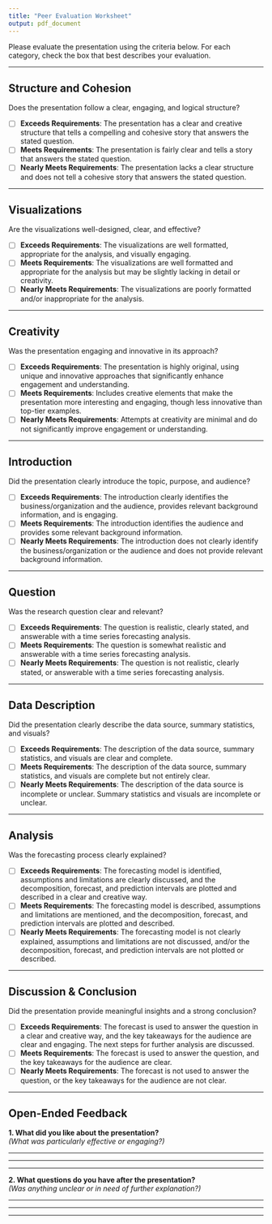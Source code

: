 ```yaml
---
title: "Peer Evaluation Worksheet"
output: pdf_document
---
```


Please evaluate the presentation using the criteria below. For each category, check the box that best describes your evaluation.

---

## **Structure and Cohesion**
Does the presentation follow a clear, engaging, and logical structure?

- [ ] **Exceeds Requirements**: The presentation has a clear and creative structure that tells a compelling and cohesive story that answers the stated question.
- [ ] **Meets Requirements**: The presentation is fairly clear and tells a story that answers the stated question.
- [ ] **Nearly Meets Requirements**: The presentation lacks a clear structure and does not tell a cohesive story that answers the stated question.

---

## **Visualizations**
Are the visualizations well-designed, clear, and effective?

- [ ] **Exceeds Requirements**: The visualizations are well formatted, appropriate for the analysis, and visually engaging.
- [ ] **Meets Requirements**: The visualizations are well formatted and appropriate for the analysis but may be slightly lacking in detail or creativity.
- [ ] **Nearly Meets Requirements**: The visualizations are poorly formatted and/or inappropriate for the analysis.

---

## **Creativity**
Was the presentation engaging and innovative in its approach?

- [ ] **Exceeds Requirements**: The presentation is highly original, using unique and innovative approaches that significantly enhance engagement and understanding.
- [ ] **Meets Requirements**: Includes creative elements that make the presentation more interesting and engaging, though less innovative than top-tier examples.
- [ ] **Nearly Meets Requirements**: Attempts at creativity are minimal and do not significantly improve engagement or understanding.

---

## **Introduction**
Did the presentation clearly introduce the topic, purpose, and audience?

- [ ] **Exceeds Requirements**: The introduction clearly identifies the business/organization and the audience, provides relevant background information, and is engaging.
- [ ] **Meets Requirements**: The introduction identifies the audience and provides some relevant background information.
- [ ] **Nearly Meets Requirements**: The introduction does not clearly identify the business/organization or the audience and does not provide relevant background information.

---

## **Question**
Was the research question clear and relevant?

- [ ] **Exceeds Requirements**: The question is realistic, clearly stated, and answerable with a time series forecasting analysis.
- [ ] **Meets Requirements**: The question is somewhat realistic and answerable with a time series forecasting analysis.
- [ ] **Nearly Meets Requirements**: The question is not realistic, clearly stated, or answerable with a time series forecasting analysis.

---

## **Data Description**
Did the presentation clearly describe the data source, summary statistics, and visuals?

- [ ] **Exceeds Requirements**: The description of the data source, summary statistics, and visuals are clear and complete.
- [ ] **Meets Requirements**: The description of the data source, summary statistics, and visuals are complete but not entirely clear.
- [ ] **Nearly Meets Requirements**: The description of the data source is incomplete or unclear. Summary statistics and visuals are incomplete or unclear.

---

## **Analysis**
Was the forecasting process clearly explained?

- [ ] **Exceeds Requirements**: The forecasting model is identified, assumptions and limitations are clearly discussed, and the decomposition, forecast, and prediction intervals are plotted and described in a clear and creative way.
- [ ] **Meets Requirements**: The forecasting model is described, assumptions and limitations are mentioned, and the decomposition, forecast, and prediction intervals are plotted and described.
- [ ] **Nearly Meets Requirements**: The forecasting model is not clearly explained, assumptions and limitations are not discussed, and/or the decomposition, forecast, and prediction intervals are not plotted or described.

---

## **Discussion & Conclusion**
Did the presentation provide meaningful insights and a strong conclusion?

- [ ] **Exceeds Requirements**: The forecast is used to answer the question in a clear and creative way, and the key takeaways for the audience are clear and engaging. The next steps for further analysis are discussed.
- [ ] **Meets Requirements**: The forecast is used to answer the question, and the key takeaways for the audience are clear.
- [ ] **Nearly Meets Requirements**: The forecast is not used to answer the question, or the key takeaways for the audience are not clear.

---

## **Open-Ended Feedback**

**1. What did you like about the presentation?**  
_(What was particularly effective or engaging?)_  

___________________________________________________________________________________
___________________________________________________________________________________
___________________________________________________________________________________


**2. What questions do you have after the presentation?**  
_(Was anything unclear or in need of further explanation?)_  

___________________________________________________________________________________
___________________________________________________________________________________
___________________________________________________________________________________
